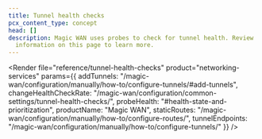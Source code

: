 ```yaml
---
title: Tunnel health checks
pcx_content_type: concept
head: []
description: Magic WAN uses probes to check for tunnel health. Review
  information on this page to learn more.
---
```



<Render
	file="reference/tunnel-health-checks"
	product="networking-services"
	params={{
		addTunnels: "/magic-wan/configuration/manually/how-to/configure-tunnels/#add-tunnels",
		changeHealthCheckRate: "/magic-wan/configuration/common-settings/tunnel-health-checks/",
		probeHealth: "#health-state-and-prioritization",
		productName: "Magic WAN",
		staticRoutes: "/magic-wan/configuration/manually/how-to/configure-routes/",
		tunnelEndpoints: "/magic-wan/configuration/manually/how-to/configure-tunnels/"
	}}
/>
